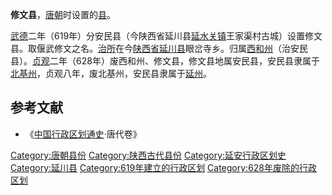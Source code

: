 {{Otheruses|修文县|other=同名或類似名的其它條目描述}}
'''修文县'''，[[唐朝|唐朝]]时设置的[[县|县]]。

[[武德|武德]]二年（619年）分安民县（今陕西省延川县[[延水关镇|延水关镇]]王家渠村古城）设置修文县。取偃武修文之名。[[治所|治所]]在今[[陕西省|陕西省]][[延川县|延川县]]眼岔寺乡。归属[[西和州|西和州]]（治安民县）。[[貞觀_(唐朝)|贞观]]二年（628年）废西和州、修文县，修文县地属安民县，安民县隶属于[[北基州|北基州]]，贞观八年，废北基州，安民县隶属于[[延州|延州]]。
==参考文献==
*《[[中国行政区划通史|中国行政区划通史]]·唐代卷》
{{唐朝行政区划小作品}}
[[Category:唐朝县份|Category:唐朝县份]]
[[Category:陕西古代县份|Category:陕西古代县份]]
[[Category:延安行政区划史|Category:延安行政区划史]]
[[Category:延川县|Category:延川县]]
[[Category:619年建立的行政区划|Category:619年建立的行政区划]]
[[Category:628年废除的行政区划|Category:628年废除的行政区划]]